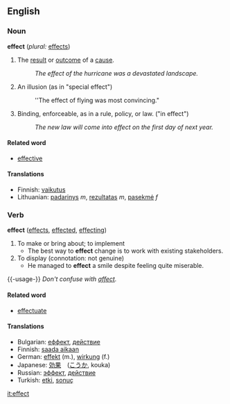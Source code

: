 ==English==

===Noun===
'''effect'''  (''plural:'' [[effects]])
#The [[result]] or [[outcome]] of a [[cause]].
#:''The effect of the hurricane was a devastated landscape.''
#An illusion (as in "special effect")
#:''The effect of flying was most convincing."
#Binding, enforceable, as in a rule, policy, or law. ("in effect")
#:''The new law will come into effect on the first day of next year.''

====Related word====
*[[effective]]

====Translations====

*Finnish: [[vaikutus]]
*Lithuanian: [[padarinys]] ''m'', [[rezultatas]] ''m'', [[pasekmė]] ''f''

===Verb===
'''effect'''  ([[effects]], [[effected]], [[effecting]])
#To make or bring about; to implement
#*The best way to '''effect''' change is to work with existing stakeholders.
#To display (connotation: not genuine)
#*He managed to '''effect''' a smile despite feeling quite miserable.

{{-usage-}}
''Don't confuse with [[affect]].''

====Related word====
*[[effectuate]]

====Translations====
*Bulgarian: [[еффект]], [[действие]]
*Finnish: [[saada aikaan]]
*German: [[effekt]] (m.), [[wirkung]] (f.)
*Japanese: [[効果]]　([[こうか]], kouka)
*Russian: [[эффект]], [[действие]]
*Turkish: [[etki]], [[sonuç]]

[[it:effect]]